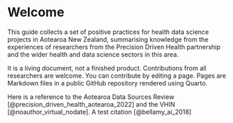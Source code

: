 # Welcome {.unnumbered}

This guide collects a set of positive practices for health data science projects in Aotearoa New Zealand, summarising knowledge from the experiences of researchers from the Precision Driven Health partnership and the wider health and data science sectors in this area.

It is a living document, not a finished product. Contributions from all researchers are welcome. You can contribute by editing a page. Pages are Markdown files in a public GitHub repository rendered using Quarto.

Here is a reference to the Aotearoa Data Sources Review [@precision_driven_health_aotearoa_2022] and the VHIN [@noauthor_virtual_nodate]. A test citation [@bellamy_ai_2018]